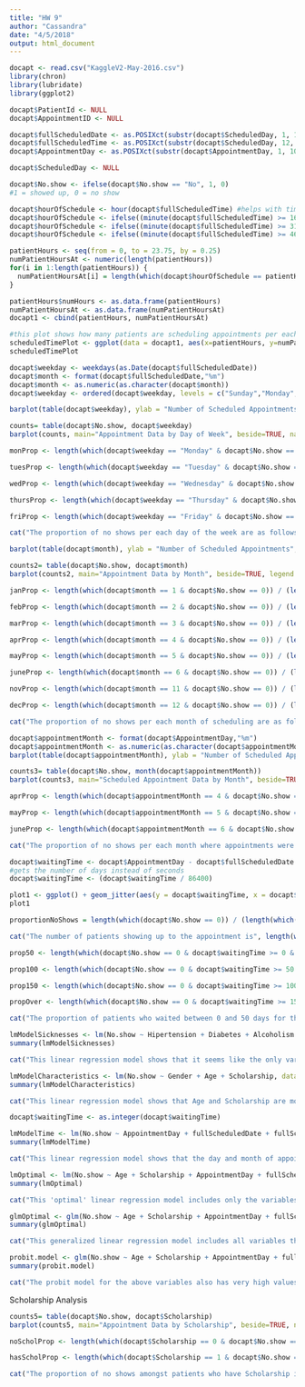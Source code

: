 ```yaml
---
title: "HW 9"
author: "Cassandra"
date: "4/5/2018"
output: html_document
---
```


```r
docapt <- read.csv("KaggleV2-May-2016.csv")
library(chron)
library(lubridate)
library(ggplot2)
```

```r
docapt$PatientId <- NULL
docapt$AppointmentID <- NULL

docapt$fullScheduledDate <- as.POSIXct(substr(docapt$ScheduledDay, 1, 10))
docapt$fullScheduledTime <- as.POSIXct(substr(docapt$ScheduledDay, 12, 19), format = "%H:%M:%OS")
docapt$AppointmentDay <- as.POSIXct(substr(docapt$AppointmentDay, 1, 10))

docapt$ScheduledDay <- NULL

docapt$No.show <- ifelse(docapt$No.show == "No", 1, 0)
#1 = showed up, 0 = no show

docapt$hourOfSchedule <- hour(docapt$fullScheduledTime) #helps with time of day
docapt$hourOfSchedule <- ifelse((minute(docapt$fullScheduledTime) >= 16 & minute(docapt$fullScheduledTime) <= 30), docapt$hourOfSchedule+0.25, docapt$hourOfSchedule)
docapt$hourOfSchedule <- ifelse((minute(docapt$fullScheduledTime) >= 31 & minute(docapt$fullScheduledTime) <= 45), docapt$hourOfSchedule+0.5, docapt$hourOfSchedule)
docapt$hourOfSchedule <- ifelse((minute(docapt$fullScheduledTime) >= 46 & minute(docapt$fullScheduledTime) <= 60), docapt$hourOfSchedule+0.75, docapt$hourOfSchedule)

patientHours <- seq(from = 0, to = 23.75, by = 0.25)
numPatientHoursAt <- numeric(length(patientHours))
for(i in 1:length(patientHours)) {
  numPatientHoursAt[i] = length(which(docapt$hourOfSchedule == patientHours[i])) 
}

patientHours$numHours <- as.data.frame(patientHours)
numPatientHoursAt <- as.data.frame(numPatientHoursAt)
docapt1 <- cbind(patientHours, numPatientHoursAt)

#this plot shows how many patients are scheduling appointments per each 15 minute interval in the day
scheduledTimePlot <- ggplot(data = docapt1, aes(x=patientHours, y=numPatientHoursAt)) + geom_line() + geom_smooth()
scheduledTimePlot
```

```r
docapt$weekday <- weekdays(as.Date(docapt$fullScheduledDate))
docapt$month <- format(docapt$fullScheduledDate,"%m")
docapt$month <- as.numeric(as.character(docapt$month))
docapt$weekday <- ordered(docapt$weekday, levels = c("Sunday","Monday", "Tuesday", "Wednesday", "Thursday", "Friday", "Saturday"))

barplot(table(docapt$weekday), ylab = "Number of Scheduled Appointments", xlab ="Day", main="Number of Patients Scheduling Appointments per Day of Week", col = c("Red","Orange","Blue","Green","Purple"))

counts= table(docapt$No.show, docapt$weekday)
barplot(counts, main="Appointment Data by Day of Week", beside=TRUE, names.arg = c("Sunday", "Monday", "Tuesday", "Wednesday", "Thursday", "Friday", "Saturday"), legend = c("No Show", "Show"), col = c("Green","Blue"), xlab = "Number of Appointments", ylab= "Number of People")

monProp <- length(which(docapt$weekday == "Monday" & docapt$No.show == 0)) / (length(which(docapt$weekday == "Monday" & docapt$No.show == 0)) + length(which(docapt$weekday == "Monday" & docapt$No.show == 1)))

tuesProp <- length(which(docapt$weekday == "Tuesday" & docapt$No.show == 0)) / (length(which(docapt$weekday == "Tuesday" & docapt$No.show == 0)) + length(which(docapt$weekday == "Tuesday" & docapt$No.show == 1)))

wedProp <- length(which(docapt$weekday == "Wednesday" & docapt$No.show == 0)) / (length(which(docapt$weekday == "Wednesday" & docapt$No.show == 0)) + length(which(docapt$weekday == "Wednesday" & docapt$No.show == 1)))

thursProp <- length(which(docapt$weekday == "Thursday" & docapt$No.show == 0)) / (length(which(docapt$weekday == "Thursday" & docapt$No.show == 0)) + length(which(docapt$weekday == "Thursday" & docapt$No.show == 1)))

friProp <- length(which(docapt$weekday == "Friday" & docapt$No.show == 0)) / (length(which(docapt$weekday == "Friday" & docapt$No.show == 0)) + length(which(docapt$weekday == "Friday" & docapt$No.show == 1)))

cat("The proportion of no shows per each day of the week are as follows. Monday:", monProp, ". Tuesday:", tuesProp, ". Wednesday:", wedProp, ". Thursday:", thursProp, ". Friday:", friProp, ". As we can see, the proportion of no shows were the highest on Fridays.")
```

```r
barplot(table(docapt$month), ylab = "Number of Scheduled Appointments", xlab ="Day", main="Number of Patients Scheduling Appointments per Month", col = docapt$month)

counts2= table(docapt$No.show, docapt$month)
barplot(counts2, main="Appointment Data by Month", beside=TRUE, legend = c("No Show", "Show"), xlab = "Number of Appointments", ylab= "Number of People", col = c("Green","Blue"))

janProp <- length(which(docapt$month == 1 & docapt$No.show == 0)) / (length(which(docapt$month == 1 & docapt$No.show == 0)) + length(which(docapt$month == 1 & docapt$No.show == 1)))

febProp <- length(which(docapt$month == 2 & docapt$No.show == 0)) / (length(which(docapt$month == 2 & docapt$No.show == 0)) + length(which(docapt$month == 2 & docapt$No.show == 1)))

marProp <- length(which(docapt$month == 3 & docapt$No.show == 0)) / (length(which(docapt$month == 3 & docapt$No.show == 0)) + length(which(docapt$month == 3 & docapt$No.show == 1)))

aprProp <- length(which(docapt$month == 4 & docapt$No.show == 0)) / (length(which(docapt$month == 4 & docapt$No.show == 0)) + length(which(docapt$month == 4 & docapt$No.show == 1)))

mayProp <- length(which(docapt$month == 5 & docapt$No.show == 0)) / (length(which(docapt$month == 5 & docapt$No.show == 0)) + length(which(docapt$month == 5 & docapt$No.show == 1)))

juneProp <- length(which(docapt$month == 6 & docapt$No.show == 0)) / (length(which(docapt$month == 6 & docapt$No.show == 0)) + length(which(docapt$month == 6 & docapt$No.show == 1)))

novProp <- length(which(docapt$month == 11 & docapt$No.show == 0)) / (length(which(docapt$month == 11 & docapt$No.show == 0)) + length(which(docapt$month == 11 & docapt$No.show == 1)))

decProp <- length(which(docapt$month == 12 & docapt$No.show == 0)) / (length(which(docapt$month == 12 & docapt$No.show == 0)) + length(which(docapt$month == 12 & docapt$No.show == 1)))

cat("The proportion of no shows per each month of scheduling are as follows. January:", janProp, ". February:", febProp, ". March:", marProp, ". April:", aprProp, ". May:", mayProp, ". June:", juneProp, ". November:", novProp, ". December:", decProp, ". As we can see, the proportion of no shows were the highest when the appointment were scheduled in March. However, we believe that this may be because the dataset does not show us many appointments made during most months available, so this potentially may be skewed, and would thus not be the best indicator of whether a patient would be a no-show appointment or not.")
```

```r
docapt$appointmentMonth <- format(docapt$AppointmentDay,"%m")
docapt$appointmentMonth <- as.numeric(as.character(docapt$appointmentMonth), na.rm=TRUE)
barplot(table(docapt$appointmentMonth), ylab = "Number of Scheduled Appointments", xlab ="Month", main="Number of Patients Scheduled Appointments per Month", col = docapt$appointmentMonth)

counts3= table(docapt$No.show, month(docapt$appointmentMonth))
barplot(counts3, main="Scheduled Appointment Data by Month", beside=TRUE, legend = c("No Show", "Show"), xlab = "Number of Appointments", ylab= "Number of People", col = c("Green","Blue"))

aprProp <- length(which(docapt$appointmentMonth == 4 & docapt$No.show == 0)) / (length(which(docapt$appointmentMonth == 4 & docapt$No.show == 0)) + length(which(docapt$appointmentMonth == 4 & docapt$No.show == 1)))

mayProp <- length(which(docapt$appointmentMonth == 5 & docapt$No.show == 0)) / (length(which(docapt$appointmentMonth == 5 & docapt$No.show == 0)) + length(which(docapt$appointmentMonth == 5 & docapt$No.show == 1)))

juneProp <- length(which(docapt$appointmentMonth == 6 & docapt$No.show == 0)) / (length(which(docapt$appointmentMonth == 6 & docapt$No.show == 0)) + length(which(docapt$appointmentMonth == 6 & docapt$No.show == 1)))

cat("The proportion of no shows per each month where appointments were made are as follows. April:", aprProp, ". May:", mayProp, ". June:", juneProp, ". As we can see, the proportion of no shows were the highest in May. However, like said above, the dataset does not show us many appointments made during other months, so this may potentially be skewed, and would thus not be the best indicator of whether a patient would be a no-show appointment or not.")
```

```r
docapt$waitingTime <- docapt$AppointmentDay - docapt$fullScheduledDate
#gets the number of days instead of seconds
docapt$waitingTime <- (docapt$waitingTime / 86400)

plot1 <- ggplot() + geom_jitter(aes(y = docapt$waitingTime, x = docapt$No.show), data = docapt, stat="identity")
plot1

proportionNoShows = length(which(docapt$No.show == 0)) / (length(which(docapt$No.show == 1)) + length(which(docapt$No.show == 0)))

cat("The number of patients showing up to the appointment is", length(which(docapt$No.show == 1)), "and the number of docapt not showing up to the appointment is", length(which(docapt$No.show == 0)), ". The proportion of people not showing up is", proportionNoShows, ".")

prop50 <- length(which(docapt$No.show == 0 & docapt$waitingTime >= 0 & docapt$waitingTime < 50)) / (length(which(docapt$No.show == 1 & docapt$waitingTime >= 0 & docapt$waitingTime < 50)) + length(which(docapt$No.show == 0 & docapt$waitingTime >= 0 & docapt$waitingTime < 50)))

prop100 <- length(which(docapt$No.show == 0 & docapt$waitingTime >= 50 & docapt$waitingTime < 100)) / (length(which(docapt$No.show == 1 & docapt$waitingTime >= 50 & docapt$waitingTime < 100)) + length(which(docapt$No.show == 0 & docapt$waitingTime >= 50 & docapt$waitingTime < 100)))

prop150 <- length(which(docapt$No.show == 0 & docapt$waitingTime >= 100 & docapt$waitingTime < 150)) / (length(which(docapt$No.show == 1 & docapt$waitingTime >= 100 & docapt$waitingTime < 150)) + length(which(docapt$No.show == 0 & docapt$waitingTime >= 100 & docapt$waitingTime < 150)))

propOver <- length(which(docapt$No.show == 0 & docapt$waitingTime >= 150)) / (length(which(docapt$No.show == 1 & docapt$waitingTime >= 150)) + length(which(docapt$No.show == 0 & docapt$waitingTime >= 150)))

cat("The proportion of patients who waited between 0 and 50 days for their doctor appointment and did not show up is", prop50, ". The proportion of patients who waited between 50 and 100 days for their doctor appointment and did not show up is", prop100, ". The proportion of patients who waited between 100 and 150 days for their doctor appointment and did not show up is", prop150, ". Finally, the proportion of patients who waited over 150 days for their doctor appointment and did not show up is", propOver, ". This information is interesting because it seems like the proportion of no-shows tend to increase as the waiting time between scheduling the doctor appointment, which indicates that people may have forgotten that they had scheduled an appointment and thus did not show up, or there may be another underlying reason why they did not show up. This will be explored in the rest of our code.")
```

```r
lmModelSicknesses <- lm(No.show ~ Hipertension + Diabetes + Alcoholism + Handcap, data = docapt)
summary(lmModelSicknesses)

cat("This linear regression model shows that it seems like the only variable that is significant in a linear regression model for predicting patient no-shows is hypertension.The R-squared is very low though, however, so this means that there must be other variables that we can look at for a better fit.")
```

```r
lmModelCharacteristics <- lm(No.show ~ Gender + Age + Scholarship, data = docapt)
summary(lmModelCharacteristics)

cat("This linear regression model shows that Age and Scholarship are more significant in determining the probability of a patient no show, although the R-squared is still very low like before.")
```

```r
docapt$waitingTime <- as.integer(docapt$waitingTime)

lmModelTime <- lm(No.show ~ AppointmentDay + fullScheduledDate + fullScheduledTime + hourOfSchedule + weekday + month + appointmentMonth + waitingTime, data = docapt)
summary(lmModelTime)

cat("This linear regression model shows that the day and month of appointment, day and month of scheduling the appointment, and amount of time waited between the scheduled day and appointment day are significant. However, like the previous linear regression models, the R-squared is very low.")
```

```r
lmOptimal <- lm(No.show ~ Age + Scholarship + AppointmentDay + fullScheduledDate + month + appointmentMonth + waitingTime, data = docapt)
summary(lmOptimal)

cat("This 'optimal' linear regression model includes only the variables that were significant in the previous models. However, the R-squared is still very low, which ultimately means that linear regression models are probably not the best to use to predict no-shows.")
```


```r
glmOptimal <- glm(No.show ~ Age + Scholarship + AppointmentDay + fullScheduledDate + month + appointmentMonth + waitingTime + hourOfSchedule, data = docapt)
summary(glmOptimal)

cat("This generalized linear regression model includes all variables that were significant, but because the values for null deviance, residual deviance, and AIC are very high, we don't think this would be the best model for predicting no shows either. However, when we were testing other variables, this mix of variables turned out to be the lowest generated AIC, and all the variables are significant.")
```

```r
probit.model <- glm(No.show ~ Age + Scholarship + AppointmentDay + fullScheduledDate + month + appointmentMonth + waitingTime + hourOfSchedule, data = docapt, family = binomial(link="probit"))
summary(probit.model)

cat("The probit model for the above variables also has very high values for null deviance, residual deviance, and AIC. Ultimately, linear regression and logistic regression models probably aren't the best model for predicting patient no shows.")
```

Scholarship Analysis
```r
counts5= table(docapt$No.show, docapt$Scholarship)
barplot(counts5, main="Appointment Data by Scholarship", beside=TRUE, names.arg = c("No Scholarship", "Scholarship"), legend = c("No Show", "Show"), xlab = "Scholarship", ylab= "Number of People", col = c("Green","Blue"))

noScholProp <- length(which(docapt$Scholarship == 0 & docapt$No.show == 0)) / (length(which(docapt$Scholarship == 0 & docapt$No.show == 0)) + length(which(docapt$Scholarship == 0 & docapt$No.show == 1)))

hasScholProp <- length(which(docapt$Scholarship == 1 & docapt$No.show == 0)) / (length(which(docapt$Scholarship == 1 & docapt$No.show == 0)) + length(which(docapt$Scholarship == 1 & docapt$No.show == 1)))

cat("The proportion of no shows amongst patients who have Scholarship is", hasScholProp, ", and the proportion of no shows amongst patients who did not have Scholarship is", noScholProp, ". This is interesting because patients who have Scholarship are those who receive financial aid from the Bolsa Familia and are generally worse off compared to those who don't have Scholarship, and we wish there was more data for us to pull from to dive into why those who are receiving aid are not showing up to their doctor appointments (which are probably subsidized in some form by the aid) as much as those who are not receiving aid.")
```


